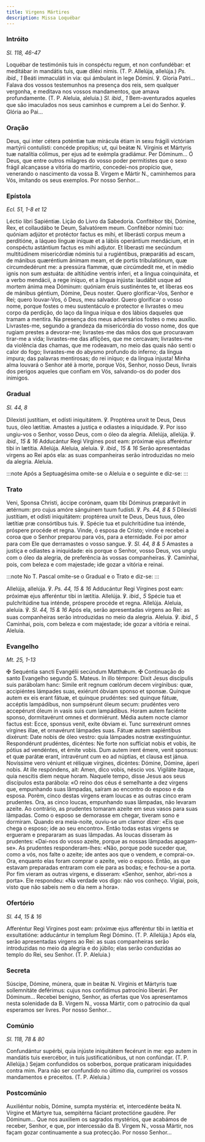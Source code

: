 ```yaml
---
title: Virgens Mártires
description: Missa Loquébar
---
```


### Intróito

<em>Sl. 118, 46-47</em>

<div class="side-by-side not-content">
  <span>
    Loquébar de testimóniis tuis in conspéctu regum, et non confundébar: et
    meditábar in mandátis tuis, quæ diléxi nimis. (T. P. Allelúja, allelúja.)
    <em>Ps. ibid., 1</em> Beáti immaculáti in via: qui ámbulant in lege Dómini. ℣.
    Gloria Patri...
  </span>
  <span>
    Falava dos vossos testemunhos na presença dos reis, sem qualquer vergonha, e
    meditava nos vossos mandamentos, que amava profundamente. (T. P. Aleluia,
    aleluia.) <em>Sl. ibid., 1</em> Bem-aventurados aqueles que são imaculados
    nos seus caminhos e cumprem a Lei do Senhor. ℣. Glória ao Pai...
  </span>
</div>

### Oração

<div class="side-by-side not-content">
  <span>
    Deus, qui inter cétera poténtiæ tuæ mirácula étiam in sexu frágili victóriam
    martýrii contulísti: concéde propítius; ut, qui beátæ
    <span class="text-red-500">N.</span> Vírginis et Mártyris tuæ natalítia cólimus,
    per ejus ad te exémpla gradiámur. Per Dóminum...
  </span>
  <span>
    Ó Deus, que entre outros milagres do vosso poder permitistes que o sexo
    frágil alcançasse a vitória do martírio, concedei-nos propício que,
    venerando o nascimento da vossa B. Virgem e Mártir
    <span class="text-red-500">N.</span>, caminhemos para Vós, imitando os seus exemplos.
    Por nosso Senhor...
  </span>
</div>

### Epístola

<em>Ecl. 51, 1-8 et 12</em>

<div class="side-by-side not-content">
  <span>Léctio libri Sapiéntiæ.</span>
  <span>Lição do Livro da Sabedoria.</span>
  <span>
    Confitébor tibi, Dómine, Rex, et collaudábo te Deum, Salvatórem meum.
    Confitébor nómini tuo: quóniam adjútor et protéctor factus es mihi, et
    liberásti corpus meum a perditióne, a láqueo línguæ iníquæ et a lábiis
    operántium mendácium, et in conspéctu astántium factus es mihi adjutor. Et
    liberasti me secúndum multitúdinem misericórdiæ nóminis tui a rugiéntibus,
    præparátis ad escam, de mánibus quæréntium ánimam meam, et de portis
    tribulatiónum, quæ circumdedérunt me: a pressúra flammæ, quæ circúmdedit me,
    et in médio ignis non sum æstuáta: de altitúdine ventris inferi, et a lingua
    coinquináta, et a verbo mendácii, a rege iníquo, et a lingua injústa:
    laudábit usque ad mortem ánima mea Dóminum: quóniam éruis sustinéntes te, et
    líberas eos de mánibus géntium, Dómine, Deus noster.
  </span>
  <span>
    Quero glorificar-Vos, Senhor e Rei; quero louvar-Vos, ó Deus, meu salvador.
    Quero glorificar o vosso nome, porque fostes o meu sustentáculo e protector
    e livrastes o meu corpo da perdição, do laço da língua iníqua e dos lábios
    daqueles que tramam a mentira. Na presença dos meus adversários fostes o meu
    auxílio. Livrastes-me, segundo a grandeza da misericórdia do vosso nome, dos
    que rugiam prestes a devorar-me; livrastes-me das mãos dos que procuravam
    tirar-me a vida; livrastes-me das aflições, que me cercavam; livrastes-me da
    violência das chamas, que me rodeavam, no meio das quais não senti o calor
    do fogo; livrastes-me do abysmo profundo do inferno; da língua impura; das
    palavras mentirosas; do rei iníquo; e da língua injusta! Minha alma louvará
    o Senhor até à morte, porque Vós, Senhor, nosso Deus, livrais dos perigos
    aqueles que confiam em Vós, salvando-os do poder dos inimigos.
  </span>
</div>

### Gradual

<em>Sl. 44, 8</em>

<div class="side-by-side not-content">
  <span>
    Dilexísti justítiam, et odísti iniquitátem. ℣. Proptérea unxit te Deus, Deus
    tuus, óleo lætítiæ.
  </span>
  <span>
    Amastes a justiça e odiastes a iniquidade. ℣. Por isso ungiu-vos o Senhor,
    vosso Deus, com o óleo da alegria.
  </span>
  <span>
    Allelúja, allelúja. ℣. <em>ibid., 15 & 16</em> Adducántur Regi Vírgines post
    eam: próximæ ejus afferéntur tibi in lætítia. Allelúja.
  </span>
  <span>
    Aleluia, aleluia. ℣. <em>ibid., 15 & 16</em> Serão apresentadas virgens ao
    Rei após ela: as suas companheiras serão introduzidas no meio da alegria.
    Aleluia.
  </span>
</div>

:::note
Após a Septuagésima omite-se o Aleluia e o seguinte e diz-se:
:::

### Trato

<div class="side-by-side not-content">
  <span>
    Veni, Sponsa Christi, áccipe corónam, quam tibi Dóminus præparávit in
    ætérnum: pro cujus amóre sánguinem tuum fudísti. ℣. <em>Ps. 44, 8 & 5</em>
    Dilexísti justítiam, et odísti iniquitátem: proptérea unxit te Deus, Deus tuus,
    óleo lætítiæ præ consórtibus tuis. ℣. Spécie tua et pulchritúdine tua inténde,
    próspere procéde et regna.
  </span>
  <span>
    Vinde, ó esposa de Cristo; vinde e recebei a coroa que o Senhor preparou
    para vós, para a eternidade. Foi por amor para com Ele que derramastes o
    vosso sangue. ℣. <em>Sl. 44, 8 & 5</em> Amastes a justiça e odiastes a
    iniquidade: eis porque o Senhor, vosso Deus, vos ungiu com o óleo da
    alegria, de preferência às vossas companheiras. ℣. Caminhai, pois, com
    beleza e com majestade; ide gozar a vitória e reinai.
  </span>
</div>

:::note
No T. Pascal omite-se o Gradual e o Trato e diz-se:
:::

<div class="side-by-side not-content">
  <span>
    Allelúja, allelúja. ℣. <em>Ps. 44, 15 & 16</em> Adducántur Regi Vírgines
    post eam: próximæ ejus afferéntur tibi in lætítia. Allelúja. ℣.
    <em>ibid., 5</em>
    Spécie tua et pulchritúdine tua inténde, próspere procéde et regna.
    Allelúja.
  </span>
  <span>
    Aleluia, aleluia. ℣. <em>Sl. 44, 15 & 16</em> Após ela, serão apresentadas
    virgens ao Rei: as suas companheiras serão introduzidas no meio da alegria.
    Aleluia. ℣. <em>ibid., 5</em> Caminhai, pois, com beleza e com majestade;
    ide gozar a vitória e reinai. Aleluia.
  </span>
</div>

### Evangelho

<em>Mt. 25, 1-13</em>

<div class="side-by-side not-content">
  <span>
    <span class="text-red-500">✠</span> Sequéntia sancti Evangélii secúndum
    Matthǽum.
  </span>
  <span>
    <span class="text-red-500">✠</span> Continuação do santo Evangelho segundo
    S. Mateus.
  </span>
  <span>
    In illo témpore: Dixit Jesus discípulis suis parábolam hanc: Simile erit
    regnum cœlórum decem virgínibus: quæ, accipiéntes lámpades suas, exiérunt
    óbviam sponso et sponsæ. Quinque autem ex eis erant fátuæ, et quinque
    prudéntes: sed quinque fátuæ, accéptis lampádibus, non sumpsérunt óleum
    secum: prudéntes vero accepérunt óleum in vasis suis cum lampádibus. Horam
    autem faciénte sponso, dormitavérunt omnes et dormiérunt. Média autem nocte
    clamor factus est: Ecce, sponsus venit, exíte óbviam ei. Tunc surrexérunt
    omnes vírgines illae, et ornavérunt lámpades suas. Fátuæ autem sapiéntibus
    dixérunt: Date nobis de óleo vestro: quia lámpades nostræ exstinguúntur.
    Respondérunt prudéntes, dicéntes: Ne forte non suffíciat nobis et vobis, ite
    pótius ad vendéntes, et émite vobis. Dum autem irent émere, venit sponsus:
    et quæ parátæ erant, intravérunt cum eo ad núptias, et clausa est jánua.
    Novíssime vero véniunt et réliquæ vírgines, dicéntes: Dómine, Dómine, áperi
    nobis. At ille respóndens, ait: Amen, dico vobis, néscio vos. Vigiláte
    ítaque, quia nescítis diem neque horam.
  </span>
  <span>
    Naquele tempo, disse Jesus aos seus discípulos esta parábola: «O reino dos
    céus é semelhante a dez virgens que, empunhando suas lâmpadas, saíram ao
    encontro do esposo e da esposa. Porém, cinco destas virgens eram loucas e as
    outras cinco eram prudentes. Ora, as cinco loucas, empunhando suas lâmpadas,
    não levaram azeite. Ao contrário, as prudentes tomaram azeite em seus vasos
    para suas lâmpadas. Como o esposo se demorasse em chegar, tiveram sono e
    dormiram. Quando era meia-noite, ouviu-se um clamor dizer: «Eis que chega o
    esposo; ide ao seu encontro». Então todas estas virgens se ergueram e
    prepararam as suas lâmpadas. As loucas disseram às prudentes: «Dai-nos do
    vosso azeite, porque as nossas lâmpadas apagam-se». As prudentes
    responderam-lhes: «Não, porque pode suceder que, como a vós, nos falte o
    azeite; ide antes aos que o vendem, e comprai-o». Ora, enquanto elas foram
    comprar o azeite, veio o esposo. Então, as que estavam preparadas entraram
    com ele para as bodas; e fechou-se a porta. Por fim vieram as outras
    virgens, e disseram: «Senhor, senhor, abri-nos a porta». Ele respondeu: «Na
    verdade vos digo: não vos conheço. Vigiai, pois, visto que não sabeis nem o
    dia nem a hora».
  </span>
</div>

### Ofertório

<em>Sl. 44, 15 & 16</em>

<div class="side-by-side not-content">
  <span>
    Afferéntur Regi Vírgines post eam: próximæ ejus afferéntur tibi in lætítia
    et exsultatióne: adducántur in templum Regi Dómino. (T. P. Allelúja.)
  </span>
  <span>
    Após ela, serão apresentadas virgens ao Rei: as suas companheiras serão
    introduzidas no meio da alegria e do júbilo; elas serão conduzidas ao templo
    do Rei, seu Senhor. (T. P. Aleluia.)
  </span>
</div>

### Secreta

<div class="side-by-side not-content">
  <span>
    Súscipe, Dómine, múnera, quæ in beátæ <span class="text-red-500">N.</span>
    Vírginis et Mártyris tuæ sollemnitáte deférimus: cujus nos confídimus patrocínio
    liberári. Per Dóminum...
  </span>
  <span>
    Recebei benigno, Senhor, as ofertas que Vos apresentamos nesta solenidade da
    B. Virgem <span class="text-red-500">N.</span>, vossa Mártir, com o
    patrocínio da qual esperamos ser livres. Por nosso Senhor...
  </span>
</div>

### Comúnio

<em>Sl. 118, 78 & 80</em>

<div class="side-by-side not-content">
  <span>
    Confundántur supérbi, quia injúste iniquitátem fecérunt in me: ego autem in
    mandátis tuis exercébor, in tuis justificatiónibus, ut non confúndar. (T. P.
    Allelúja.)
  </span>
  <span>
    Sejam confundidos os soberbos, porque praticaram iniquidades contra mim.
    Para não ser confundido no último dia, cumprirei os vossos mandamentos e
    preceitos. (T. P. Aleluia.)
  </span>
</div>

### Postcomúnio

<div class="side-by-side not-content">
  <span>
    Auxiliéntur nobis, Dómine, sumpta mystéria: et, intercedénte beáta
    <span class="text-red-500">N.</span> Vírgine et Mártyre tua, sempitérna fáciant
    protectióne gaudére. Per Dóminum...
  </span>
  <span>
    Que nos auxiliem os sagrados mystérios, que acabámos de receber, Senhor, e
    que, por intercessão da B. Virgem <span class="text-red-500">N.</span>,
    vossa Mártir, nos façam gozar continuamente a sua protecção. Por nosso
    Senhor...
  </span>
</div>
